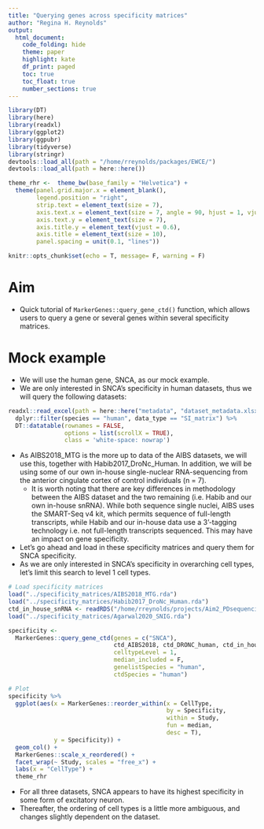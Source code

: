 ```yaml
---
title: "Querying genes across specificity matrices"
author: "Regina H. Reynolds"
output: 
  html_document:
    code_folding: hide
    theme: paper
    highlight: kate
    df_print: paged
    toc: true
    toc_float: true
    number_sections: true
---
```


```r

library(DT)
library(here)
library(readxl)
library(ggplot2)
library(ggpubr)
library(tidyverse)
library(stringr)
devtools::load_all(path = "/home/rreynolds/packages/EWCE/")
devtools::load_all(path = here::here())

theme_rhr <-  theme_bw(base_family = "Helvetica") + 
  theme(panel.grid.major.x = element_blank(),
        legend.position = "right",
        strip.text = element_text(size = 7),
        axis.text.x = element_text(size = 7, angle = 90, hjust = 1, vjust = 0.5),
        axis.text.y = element_text(size = 7),
        axis.title.y = element_text(vjust = 0.6),
        axis.title = element_text(size = 10),
        panel.spacing = unit(0.1, "lines"))

knitr::opts_chunk$set(echo = T, message= F, warning = F)
```

# Aim
- Quick tutorial of `MarkerGenes::query_gene_ctd()` function, which allows users to query a gene or several genes within several specificity matrices.

# Mock example
- We will use the human gene, SNCA, as our mock example.
- We are only interested in SNCA's specificity in human datasets, thus we will query the following datasets:
```r

readxl::read_excel(path = here::here("metadata", "dataset_metadata.xlsx"), sheet = "Data") %>% 
  dplyr::filter(species == "human", data_type == "SI_matrix") %>% 
  DT::datatable(rownames = FALSE,
                options = list(scrollX = TRUE),
                class = 'white-space: nowrap')

```

- As AIBS2018_MTG is the more up to data of the AIBS datasets, we will use this, together with Habib2017_DroNc_Human. In addition, we will be using some of our own in-house single-nuclear RNA-sequencing from the anterior cingulate cortex of control individuals (n = 7).
    - It is worth noting that there are key differences in methodology between the AIBS dataset and the two remaining (i.e. Habib and our own in-house snRNA). While both sequence single nuclei, AIBS uses the SMART-Seq v4 kit, which permits sequence of full-length transcripts, while Habib and our in-house data use a 3'-tagging technology i.e. not full-length transcripts sequenced. This may have an impact on gene specificity.
- Let's go ahead and load in these specificity matrices and query them for SNCA specificity.
- As we are only interested in SNCA's specificity in overarching cell types, let's limit this search to level 1 cell types.
```r

# Load specificity matrices
load("../specificity_matrices/AIBS2018_MTG.rda")
load("../specificity_matrices/Habib2017_DroNc_Human.rda")
ctd_in_house_snRNA <- readRDS("/home/rreynolds/projects/Aim2_PDsequencing_wd/results/snRNA/specificity_matrices/2020_March/ctd_Control.rds")
load("../specificity_matrices/Agarwal2020_SNIG.rda")

specificity <- 
  MarkerGenes::query_gene_ctd(genes = c("SNCA"),
                              ctd_AIBS2018, ctd_DRONC_human, ctd_in_house_snRNA,
                              celltypeLevel = 1, 
                              median_included = F,
                              genelistSpecies = "human", 
                              ctdSpecies = "human")

# Plot
specificity %>% 
  ggplot(aes(x = MarkerGenes::reorder_within(x = CellType, 
                                             by = Specificity, 
                                             within = Study, 
                                             fun = median, 
                                             desc = T), 
             y = Specificity)) + 
  geom_col() +
  MarkerGenes::scale_x_reordered() +
  facet_wrap(~ Study, scales = "free_x") + 
  labs(x = "CellType") +
  theme_rhr

```
- For all three datasets, SNCA appears to have its highest specificity in some form of excitatory neuron. 
- Thereafter, the ordering of cell types is a little more ambiguous, and changes slightly dependent on the dataset. 


